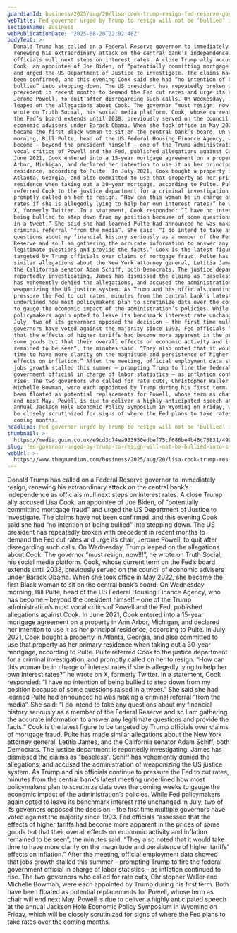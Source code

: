 ```yaml
---
guardianId: business/2025/aug/20/lisa-cook-trump-resign-fed-reserve-governor
webTitle: Fed governor urged by Trump to resign will not be ‘bullied’ into stepping down
sectionName: Business
webPublicationDate: '2025-08-20T22:02:48Z'
bodyText: >-
  Donald Trump has called on a Federal Reserve governor to immediately resign,
  renewing his extraordinary attack on the central bank’s independence as
  officials mull next steps on interest rates. A close Trump ally accused Lisa
  Cook, an appointee of Joe Biden, of “potentially committing mortgage fraud”
  and urged the US Department of Justice to investigate. The claims have not
  been confirmed, and this evening Cook said she had “no intention of being
  bullied” into stepping down. The US president has repeatedly broken with
  precedent in recent months to demand the Fed cut rates and urge its chair,
  Jerome Powell, to quit after disregarding such calls. On Wednesday, Trump
  leaped on the allegations about Cook. The governor “must resign, now!!!”, he
  wrote on Truth Social, his social media platform. Cook, whose current term on
  the Fed’s board extends until 2038, previously served on the council of
  economic advisers under Barack Obama. When she took office in May 2022, she
  became the first Black woman to sit on the central bank’s board. On Wednesday
  morning, Bill Pulte, head of the US Federal Housing Finance Agency, who has
  become – beyond the president himself – one of the Trump administration’s most
  vocal critics of Powell and the Fed, published allegations against Cook. In
  June 2021, Cook entered into a 15-year mortgage agreement on a property in Ann
  Arbor, Michigan, and declared her intention to use it as her principal
  residence, according to Pulte. In July 2021, Cook bought a property in
  Atlanta, Georgia, and also committed to use that property as her primary
  residence when taking out a 30-year mortgage, according to Pulte. Pulte
  referred Cook to the justice department for a criminal investigation, and
  promptly called on her to resign. “How can this woman be in charge of interest
  rates if she is allegedly lying to help her own interest rates?” he wrote on
  X, formerly Twitter. In a statement, Cook responded: “I have no intention of
  being bullied to step down from my position because of some questions raised
  in a tweet.” She said she had learned Pulte had announced he was making a
  criminal referral “from the media”. She said: “I do intend to take any
  questions about my financial history seriously as a member of the Federal
  Reserve and so I am gathering the accurate information to answer any
  legitimate questions and provide the facts.” Cook is the latest figure to be
  targeted by Trump officials over claims of mortgage fraud. Pulte has made
  similar allegations about the New York attorney general, Letitia James, and
  the California senator Adam Schiff, both Democrats. The justice department is
  reportedly investigating. James has dismissed the claims as “baseless”. Schiff
  has vehemently denied the allegations, and accused the administration of
  weaponizing the US justice system. As Trump and his officials continue to
  pressure the Fed to cut rates, minutes from the central bank’s latest meeting
  underlined how most policymakers plan to scrutinize data over the coming weeks
  to gauge the economic impact of the administration’s policies. While Fed
  policymakers again opted to leave its benchmark interest rate unchanged in
  July, two of its governors opposed the decision – the first time multiple
  governors have voted against the majority since 1993. Fed officials “assessed
  that the effects of higher tariffs had become more apparent in the prices of
  some goods but that their overall effects on economic activity and inflation
  remained to be seen”, the minutes said. “They also noted that it would take
  time to have more clarity on the magnitude and persistence of higher tariffs’
  effects on inflation.” After the meeting, official employment data showed that
  jobs growth stalled this summer – prompting Trump to fire the federal
  government official in charge of labor statistics – as inflation continued to
  rise. The two governors who called for rate cuts, Christopher Waller and
  Michelle Bowman, were each appointed by Trump during his first term. Both have
  been floated as potential replacements for Powell, whose term as chair will
  end next May. Powell is due to deliver a highly anticipated speech at the
  annual Jackson Hole Economic Policy Symposium in Wyoming on Friday, which will
  be closely scrutinized for signs of where the Fed plans to take rates over the
  coming months.
headline: Fed governor urged by Trump to resign will not be ‘bullied’ into stepping down
thumbnail: >-
  https://media.guim.co.uk/e9cd3c74ea983950edbef75cf686be4b46c78831/499_0_5001_4000/500.jpg
slug: fed-governor-urged-by-trump-to-resign-will-not-be-bullied-into-stepping-down
webUrl: >-
  https://www.theguardian.com/business/2025/aug/20/lisa-cook-trump-resign-fed-reserve-governor
---
```

Donald Trump has called on a Federal Reserve governor to immediately resign, renewing his extraordinary attack on the central bank’s independence as officials mull next steps on interest rates. A close Trump ally accused Lisa Cook, an appointee of Joe Biden, of “potentially committing mortgage fraud” and urged the US Department of Justice to investigate. The claims have not been confirmed, and this evening Cook said she had “no intention of being bullied” into stepping down. The US president has repeatedly broken with precedent in recent months to demand the Fed cut rates and urge its chair, Jerome Powell, to quit after disregarding such calls. On Wednesday, Trump leaped on the allegations about Cook. The governor “must resign, now!!!”, he wrote on Truth Social, his social media platform. Cook, whose current term on the Fed’s board extends until 2038, previously served on the council of economic advisers under Barack Obama. When she took office in May 2022, she became the first Black woman to sit on the central bank’s board. On Wednesday morning, Bill Pulte, head of the US Federal Housing Finance Agency, who has become – beyond the president himself – one of the Trump administration’s most vocal critics of Powell and the Fed, published allegations against Cook. In June 2021, Cook entered into a 15-year mortgage agreement on a property in Ann Arbor, Michigan, and declared her intention to use it as her principal residence, according to Pulte. In July 2021, Cook bought a property in Atlanta, Georgia, and also committed to use that property as her primary residence when taking out a 30-year mortgage, according to Pulte. Pulte referred Cook to the justice department for a criminal investigation, and promptly called on her to resign. “How can this woman be in charge of interest rates if she is allegedly lying to help her own interest rates?” he wrote on X, formerly Twitter. In a statement, Cook responded: “I have no intention of being bullied to step down from my position because of some questions raised in a tweet.” She said she had learned Pulte had announced he was making a criminal referral “from the media”. She said: “I do intend to take any questions about my financial history seriously as a member of the Federal Reserve and so I am gathering the accurate information to answer any legitimate questions and provide the facts.” Cook is the latest figure to be targeted by Trump officials over claims of mortgage fraud. Pulte has made similar allegations about the New York attorney general, Letitia James, and the California senator Adam Schiff, both Democrats. The justice department is reportedly investigating. James has dismissed the claims as “baseless”. Schiff has vehemently denied the allegations, and accused the administration of weaponizing the US justice system. As Trump and his officials continue to pressure the Fed to cut rates, minutes from the central bank’s latest meeting underlined how most policymakers plan to scrutinize data over the coming weeks to gauge the economic impact of the administration’s policies. While Fed policymakers again opted to leave its benchmark interest rate unchanged in July, two of its governors opposed the decision – the first time multiple governors have voted against the majority since 1993. Fed officials “assessed that the effects of higher tariffs had become more apparent in the prices of some goods but that their overall effects on economic activity and inflation remained to be seen”, the minutes said. “They also noted that it would take time to have more clarity on the magnitude and persistence of higher tariffs’ effects on inflation.” After the meeting, official employment data showed that jobs growth stalled this summer – prompting Trump to fire the federal government official in charge of labor statistics – as inflation continued to rise. The two governors who called for rate cuts, Christopher Waller and Michelle Bowman, were each appointed by Trump during his first term. Both have been floated as potential replacements for Powell, whose term as chair will end next May. Powell is due to deliver a highly anticipated speech at the annual Jackson Hole Economic Policy Symposium in Wyoming on Friday, which will be closely scrutinized for signs of where the Fed plans to take rates over the coming months.
